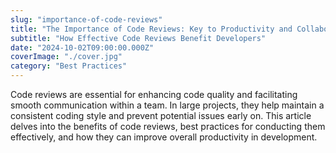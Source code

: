 ```yaml
---
slug: "importance-of-code-reviews"
title: "The Importance of Code Reviews: Key to Productivity and Collaboration"
subtitle: "How Effective Code Reviews Benefit Developers"
date: "2024-10-02T09:00:00.000Z"
coverImage: "./cover.jpg"
category: "Best Practices"
---
```

Code reviews are essential for enhancing code quality and facilitating smooth communication within a team. In large projects, they help maintain a consistent coding style and prevent potential issues early on. This article delves into the benefits of code reviews, best practices for conducting them effectively, and how they can improve overall productivity in development.